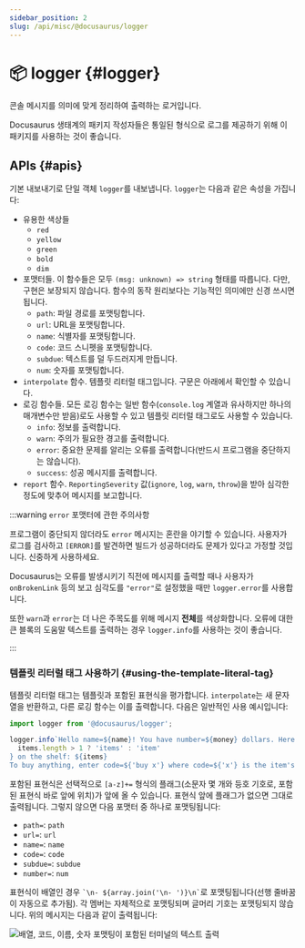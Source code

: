```yaml
---
sidebar_position: 2
slug: /api/misc/@docusaurus/logger
---
```


# 📦 logger {#logger}

콘솔 메시지를 의미에 맞게 정리하여 출력하는 로거입니다.

Docusaurus 생태계의 패키지 작성자들은 통일된 형식으로 로그를 제공하기 위해 이 패키지를 사용하는 것이 좋습니다.

## APIs {#apis}

기본 내보내기로 단일 객체 `logger`를 내보냅니다. `logger`는 다음과 같은 속성을 가집니다:

- 유용한 색상들
  - `red`
  - `yellow`
  - `green`
  - `bold`
  - `dim`
- 포맷터들. 이 함수들은 모두 `(msg: unknown) => string` 형태를 따릅니다. 다만, 구현은 보장되지 않습니다. 함수의 동작 원리보다는 기능적인 의미에만 신경 쓰시면 됩니다.
  - `path`: 파일 경로를 포맷팅합니다.
  - `url`: URL을 포맷팅합니다.
  - `name`: 식별자를 포맷팅합니다.
  - `code`: 코드 스니펫을 포맷팅합니다.
  - `subdue`: 텍스트를 덜 두드러지게 만듭니다.
  - `num`: 숫자를 포맷팅합니다.
- `interpolate` 함수. 템플릿 리터럴 태그입니다. 구문은 아래에서 확인할 수 있습니다.
- 로깅 함수들. 모든 로깅 함수는 일반 함수(`console.log` 계열과 유사하지만 하나의 매개변수만 받음)로도 사용할 수 있고 템플릿 리터럴 태그로도 사용할 수 있습니다.
  - `info`: 정보를 출력합니다.
  - `warn`: 주의가 필요한 경고를 출력합니다.
  - `error`: 중요한 문제를 알리는 오류를 출력합니다(반드시 프로그램을 중단하지는 않습니다).
  - `success`: 성공 메시지를 출력합니다.
- `report` 함수. `ReportingSeverity` 값(`ignore`, `log`, `warn`, `throw`)을 받아 심각한 정도에 맞추어 메시지를 보고합니다.

:::warning `error` 포맷터에 관한 주의사항

프로그램이 중단되지 않더라도 `error` 메시지는 혼란을 야기할 수 있습니다. 사용자가 로그를 검사하고 `[ERROR]`를 발견하면 빌드가 성공하더라도 문제가 있다고 가정할 것입니다. 신중하게 사용하세요.

Docusaurus는 오류를 발생시키기 직전에 메시지를 출력할 때나 사용자가 `onBrokenLink` 등의 보고 심각도를 `"error"`로 설정했을 때만 `logger.error`를 사용합니다.

또한 `warn`과 `error`는 더 나은 주목도를 위해 메시지 **전체**를 색상화합니다. 오류에 대한 큰 블록의 도움말 텍스트를 출력하는 경우 `logger.info`를 사용하는 것이 좋습니다.

:::

### 템플릿 리터럴 태그 사용하기 {#using-the-template-literal-tag}

템플릿 리터럴 태그는 템플릿과 포함된 표현식을 평가합니다. `interpolate`는 새 문자열을 반환하고, 다른 로깅 함수는 이를 출력합니다. 다음은 일반적인 사용 예시입니다:

```js
import logger from '@docusaurus/logger';

logger.info`Hello name=${name}! You have number=${money} dollars. Here are the ${
  items.length > 1 ? 'items' : 'item'
} on the shelf: ${items}
To buy anything, enter code=${'buy x'} where code=${'x'} is the item's name; to quit, press code=${'Ctrl + C'}.`;
```

포함된 표현식은 선택적으로 `[a-z]+=` 형식의 플래그(소문자 몇 개와 등호 기호로, 포함된 표현식 바로 앞에 위치)가 앞에 올 수 있습니다. 표현식 앞에 플래그가 없으면 그대로 출력됩니다. 그렇지 않으면 다음 포맷터 중 하나로 포맷팅됩니다:

- `path=`: `path`
- `url=`: `url`
- `name=`: `name`
- `code=`: `code`
- `subdue=`: `subdue`
- `number=`: `num`

표현식이 배열인 경우 `` `\n- ${array.join('\n- ')}\n` ``로 포맷팅됩니다(선행 줄바꿈이 자동으로 추가됨). 각 멤버는 자체적으로 포맷팅되며 글머리 기호는 포맷팅되지 않습니다. 위의 메시지는 다음과 같이 출력됩니다:

![배열, 코드, 이름, 숫자 포맷팅이 포함된 터미널의 텍스트 출력](./demo.png)

